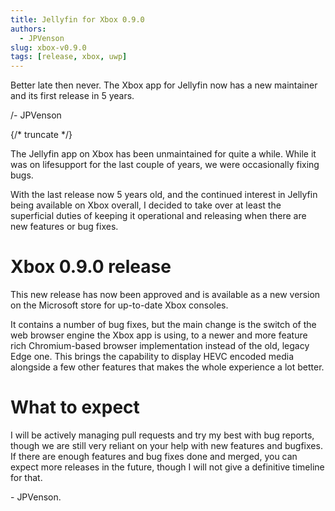 ```yaml
---
title: Jellyfin for Xbox 0.9.0
authors:
  - JPVenson
slug: xbox-v0.9.0
tags: [release, xbox, uwp]
---
```


Better late then never. The Xbox app for Jellyfin now has a new maintainer and its first release in 5 years.

/- JPVenson

{/* truncate */}

The Jellyfin app on Xbox has been unmaintained for quite a while. 
While it was on lifesupport for the last couple of years, we were occasionally fixing bugs.

With the last release now 5 years old, and the continued interest in Jellyfin being available on Xbox overall, I decided to take over at least the superficial duties of keeping it operational and releasing when there are new features or bug fixes.

# Xbox 0.9.0 release

This new release has now been approved and is available as a new version on the Microsoft store for up-to-date Xbox consoles.

It contains a number of bug fixes, but the main change is the switch of the web browser engine the Xbox app is using, to a newer and more feature rich Chromium-based browser implementation instead of the old, legacy Edge one. 
This brings the capability to display HEVC encoded media alongside a few other features that makes the whole experience a lot better.

# What to expect

I will be actively managing pull requests and try my best with bug reports, though we are still very reliant on your help with new features and bugfixes. 
If there are enough features and bug fixes done and merged, you can expect more releases in the future, though I will not give a definitive timeline for that.


\- JPVenson.